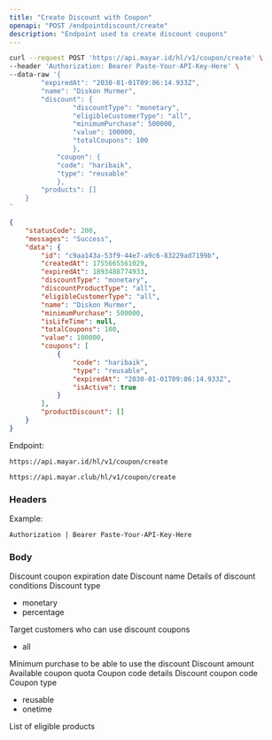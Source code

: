 ```yaml
---
title: "Create Discount with Coupon"
openapi: "POST /endpointdiscount/create"
description: "Endpoint used to create discount coupons"
---
```


<RequestExample>

```bash Request Example
curl --request POST 'https://api.mayar.id/hl/v1/coupon/create' \
--header 'Authorization: Bearer Paste-Your-API-Key-Here' \
--data-raw '{
  		"expiredAt": "2030-01-01T09:06:14.933Z", 
  		"name": "Diskon Murmer",
  		"discount": {
    			"discountType": "monetary",
    			"eligibleCustomerType": "all",
    			"minimumPurchase": 500000,
    			"value": 100000,   
    			"totalCoupons": 100
  				},
  			"coupon": {
    		"code": "haribaik",
    		"type": "reusable"
  			},
  		"products": []
	}
'
```

</RequestExample>

<ResponseExample>

```json Response Example 200
{
    "statusCode": 200,
    "messages": "Success",
    "data": {
        "id": "c9aa143a-53f9-44e7-a9c6-83229ad7199b",
        "createdAt": 1755665561029,
        "expiredAt": 1893488774933,
        "discountType": "monetary",
        "discountProductType": "all",
        "eligibleCustomerType": "all",
        "name": "Diskon Murmer",
        "minimumPurchase": 500000,
        "isLifeTime": null,
        "totalCoupons": 100,
        "value": 100000,
        "coupons": [
            {
                "code": "haribaik",
                "type": "reusable",
                "expiredAt": "2030-01-01T09:06:14.933Z",
                "isActive": true
            }
        ],
        "productDiscount": []
    }
}
```

</ResponseExample>

Endpoint:

<CodeGroup>

```Production Production
https://api.mayar.id/hl/v1/coupon/create
```


```Sandbox Sandbox
https://api.mayar.club/hl/v1/coupon/create
```

</CodeGroup>

### Headers

<ResponseField name="Authorization" type="string" required>
  Example:

  `Authorization | Bearer Paste-Your-API-Key-Here`
</ResponseField>

### Body

<ParamField path="expiredAt" type="string | datetime" required>
  Discount coupon expiration date
</ParamField>

<ParamField path="name" type="string" required>
  Discount name
</ParamField>

<ParamField path="discount" type="{object}" required>
  Details of discount conditions
</ParamField>

<ParamField path="discountType" type="string" required>
  Discount type

  - monetary
  - percentage
</ParamField>

<ParamField path="eligibleCustomerType" type="string" required>
  Target customers who can use discount coupons

  - all
</ParamField>

<ParamField path="minimumPurchase" type="number | integer" required>
  Minimum purchase to be able to use the discount
</ParamField>

<ParamField path="value" type="number | integer" required>
  Discount amount
</ParamField>

<ParamField path="totalCoupons" type="number | integer" required>
  Available coupon quota
</ParamField>

<ParamField path="coupon" type="{object}" required>
  Coupon code details
</ParamField>

<ParamField path="code" type="string" required>
  Discount coupon code
</ParamField>

<ParamField path="type" type="string" required>
  Coupon type

  - reusable
  - onetime
</ParamField>

<ParamField path="products" type="Array">
  List of eligible products
</ParamField>